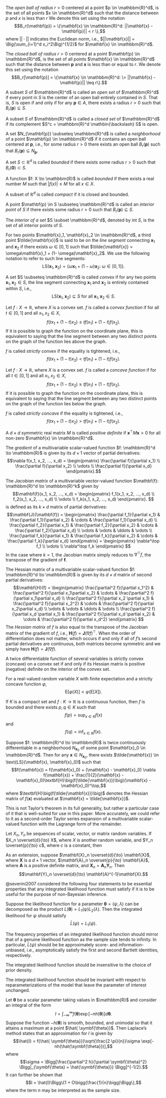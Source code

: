 \appendix

\chapter{Chapter 3}\label{appendix:A}
\index{Appendix@\emph{Appendix A}}

\section{Definitions and Notation}

\subsection{Open and Closed Balls}

\subsubsection{Open Ball} The *open ball of radius* $r > 0$ centered at a point $p \in \mathbbm{R}^d$, is the set of all points $x \in \mathbbm{R}^d$ such that the distance between $p$ and $x$ is less than $r$ We denote this set using the notation $$B_r(\mathbf{p}) = \{\mathbf{x} \in \mathbbm{R}^d: ||\mathbf{x} - \mathbf{p}|| < r \},$$ where $||\cdot||$ indicates the Euclidean norm, i.e., $||\mathbf{x}|| = \Big(\sum_{i=1}^d x_i^2\Big)^{1/2}$ for $\mathbf{x} \in \mathbbm{R}^d$.

\subsubsection{Closed Ball} The *closed ball of radius* $r > 0$ centered at a point $\mathbf{p} \in \mathbbm{R}^d$, is the set of all points $\mathbf{x} \in \mathbbm{R}^d$ such that the distance between $\mathbf{p}$ and $\mathbf{x}$ is less than or equal to $r$. We denote this set using the notation $$B_r[\mathbf{p}] = \{\mathbf{x} \in \mathbbm{R}^d: \> ||\mathbf{x} - \mathbf{p}|| \leq r\}.$$

\subsection{Open and Closed Sets}

\subsubsection{Open Set} A subset $S$ of $\mathbbm{R}^d$ is called an *open set* of $\mathbbm{R}^d$ if every point in $S$ is the center of an open ball entirely contained in $S$. That is, $S$ is open if and only if for any $\mathbf{p} \in A$, there exists a radius $r > 0$ such that $B_r(\mathbf{p}) \subseteq S$.

\subsubsection{Closed Set} A subset $S$ of $\mathbbm{R}^d$ is called a *closed set* of $\mathbbm{R}^d$ if its complement $S^c = \mathbbm{R}^d \mathbin{\backslash} S$ is open.

\subsection{Neighborhoods}

A set $N_{\mathbf{p}} \subseteq \mathbbm{R}^d$ is called a *neighborhood* of a point $\mathbf{p} \in \mathbbm{R}^d$ if it contains an open ball centered at $\mathbf{p}$, i.e., for some radius $r > 0$ there exists an open ball $B_r(\mathbf{p})$ such that $B_r(\mathbf{p}) \subseteq N_{\mathbf{p}}$.

\subsection{Boundedness}

\subsubsection{Bounded Set} A set $S \subset \mathbb{R}^d$ is called *bounded* if there exists some radius $r > 0$ such that $B_r(\mathbf{0}) \subset S$.

\subsubsection{Bounded Function} A function $f: X \to \mathbbm{R}$ is called *bounded* if there exists a real number $M$ such that $|f(x)| \leq M$ for all $x \in X$.

\subsection{Compact Set}

A subset of $\mathbb{R}^d$ is called *compact* if it is closed and bounded.

\subsection{Interiority}

\subsubsection{Interior Point}

A point $\mathbf{p} \in S \subseteq \mathbbm{R}^d$ is called an *interior point* of $S$ if there exists some radius $r > 0$ such that $B_r(\mathbf{p}) \subseteq S$.

\subsubsection{Interior of a Set} The *interior of a set* $S \subset \mathbbm{R}^d$, denoted by int $S$, is the set of all interior points of $S$.

\subsection{Line Segments}

For two points $\mathbf{x}_1, \mathbf{x}_2 \in \mathbbm{R}^d$, a third point $\tilde{\mathbf{x}}$ is said to be on the *line segment* connecting $\mathbf{x}_1$ and $\mathbf{x}_2$ if there exists $\omega \in [0, 1]$ such that $\tilde{\mathbf{x}} = \omega\mathbf{x}_1 + (1- \omega)\mathbf{x}_2$.  We use the following notation to refer to such line segments: $$\text{LS}(\mathbf{x}_1, \mathbf{x}_2) = \{\omega\mathbf{x}_1 + (1- \omega)\mathbf{x}_2: \> \omega \in [0, 1]\}.$$

\subsection{Convexity and Concavity}

\subsubsection{Convex Set} A set $S \subseteq \mathbbm{R}^d$ is called *convex* if for any two points $\mathbf{x}_1, \mathbf{x}_2 \in S$, the line segment connecting $\mathbf{x}_1$ and $\mathbf{x}_2$ is entirely contained within $S$, i.e., $$\text{LS}(\mathbf{x}_1, \mathbf{x}_2) \subseteq S \text{ for all } \mathbf{x}_1, \mathbf{x}_2 \in S.$$

\subsubsection{Convex Function} Let $f: X \to \mathbb{R}$, where $X$ is a convex set. $f$ is called a *convex function* if for all $t \in [0, 1]$ and all $x_1, x_2 \in X$, $$f(t x_1 + (1-t)x_2) \leq tf(x_1) + (1-t)f(x_2).$$ If it is possible to graph the function on the coordinate plane, this is equivalent to saying that the line segment between any two distinct points on the graph of the function lies above the graph.

$f$ is called *strictly convex* if the equality is tightened, i.e., $$f(t x_1 + (1-t)x_2) < tf(x_1) + (1-t)f(x_2).$$ 
\subsubsection{Concave Function} Let $f: X \to \mathbb{R}$, where $X$ is a convex set. $f$ is called a *concave function* if for all $t \in [0, 1]$ and all $x_1, x_2 \in X$, $$f(t x_1 + (1-t)x_2) \geq tf(x_1) + (1-t)f(x_2).$$ If it is possible to graph the function on the coordinate plane, this is equivalent to saying that the line segment between any two distinct points on the graph of the function lies below the graph.

$f$ is called *strictly concave* if the equality is tightened, i.e., $$f(t x_1 + (1-t)x_2) > tf(x_1) + (1-t)f(x_2).$$ 

\subsection{Positive Definiteness}

A $d \times d$ symmetric real matrix $M$ is called *positive definite* if $\mathbf{x}^\top M \mathbf{x} > 0$ for all non-zero $\mathbf{x} \in \mathbbm{R}^d$.

\subsection{Derivatives of Multivariable Functions}

\subsubsection{Gradient}

The *gradient* of a multivariable scalar-valued function $f: \mathbbm{R}^d \to \mathbbm{R}$ is given by its $d\times 1$ vector of partial derivatives:
$$\nabla f(x_1, x_2, ..., x_d) = 
\begin{pmatrix}
\frac{\partial f}{\partial x_1} \\
\frac{\partial f}{\partial x_2} \\
\vdots \\
\frac{\partial f}{\partial x_d}
\end{pmatrix}.$$

\subsubsection{Jacobian Matrix}

The *Jacobian matrix* of a multivariable vector-valued function $\mathbf{f}: \mathbbm{R}^d \to \mathbbm{R}^k$ given by
$$\mathbf{f}(x_1, x_2, ..., x_d) = 
\begin{pmatrix}
f_1(x_1, x_2, ..., x_d) \\
f_2(x_1, x_2, ..., x_d) \\
\vdots \\
f_k(x_1, x_2, ..., x_d)
\end{pmatrix}.
$$ is defined as its $k \times d$ matrix of partial derivatives:
$$\mathbf{J}(\mathbf{f}) = 
\begin{pmatrix} 
\frac{\partial f_1}{\partial x_1} & \frac{\partial f_1}{\partial x_2} & \cdots & \frac{\partial f_1}{\partial x_d} \\ 
\frac{\partial f_2}{\partial x_1} & \frac{\partial f_2}{\partial x_2} & \cdots & \frac{\partial f_2}{\partial x_d} \\ 
\vdots & \vdots & \ddots & \vdots \\ 
\frac{\partial f_k}{\partial x_1} & \frac{\partial f_k}{\partial x_2} & \cdots & \frac{\partial f_k}{\partial x_d}
\end{pmatrix} =
\begin{pmatrix}
\nabla^\top f_1 \\
\vdots \\
\nabla^\top f_k
\end{pmatrix}
$$ In the case where $k = 1$, the Jacobian matrix simply reduces to $\nabla^\top f$, the transpose of the gradient of $\mathbf{f}$.

\subsubsection{Hessian Matrix} The Hessian matrix of a multivariable scalar-valued function $f: \mathbbm{R}^d \to \mathbbm{R}$ is given by its $d\times d$ matrix of second partial derivatives:
$$\mathbf{H}(f) = 
\begin{pmatrix} 
\frac{\partial^2 f}{\partial x_1^2} & \frac{\partial^2  f}{\partial x_1\partial x_2} & \cdots & \frac{\partial^2  f}{\partial x_1\partial x_d} \\ 
\frac{\partial^2  f}{\partial  x_2 \partial x_1} & \frac{\partial^2  f}{\partial x_2^2} & \cdots & \frac{\partial^2  f}{\partial x_2\partial x_d} \\ 
\vdots & \vdots & \ddots & \vdots \\ 
\frac{\partial^2  f}{\partial  x_d \partial x_1} & \frac{\partial^2  f}{\partial x_d \partial x_2} & \cdots & \frac{\partial^2  f}{\partial x_d^2}
\end{pmatrix}
$$ The *Hessian matrix* of $f$ is also equal to the transpose of the Jacobian matrix of the gradient of $f$, i.e., $\mathbf{H}(f) = \mathbf{J}(\nabla f)^\top$. When the order of differentiation does not matter, which occurs if and only if all of $f$'s second partial derivatives are continuous, both matrices become symmetric and we simply have $\mathbf{H}(f) = \mathbf{J}(\nabla f)$. 

A twice differentiable function of several variables is strictly convex (concave) on a convex set if and only if its Hessian matrix is positive (negative) definite on the interior of the convex set.

\section{Theorems}

\subsection{Jensen's Inequality}

For a real-valued random variable $X$ with finite expectation and a strictly concave function $\varphi$, $$\text{E}[\varphi(X)] < \varphi(\text{E}[X]).$$

\subsection{The Extreme Value Theorem}

If $K$ is a compact set and $f: K \to \mathbb{R}$ is a continuous function, then $f$ is bounded and there exists $p, q \in K$ such that $$f(p) = \sup_{x \in K}f(x)$$ and $$f(q) = \inf_{x \in K}f(x).$$

\subsection{Taylor's Theorem}

Suppose $f: \mathbbm{R}^d \to \mathbbm{R}$ is twice continuously differentiable in a neighborhood $N_{\mathbf{x}_0}$ of some point $\mathbf{x}_0 \in \mathbbm{R}^d$. Then for any $\mathbf{x} \in N_{\mathbf{x}_0}$, there exists $\tilde{\mathbf{x}} \in \text{LS}(\mathbf{x}, \mathbf{x}_0)$ such that $$f(\mathbf{x}) = f(\mathbf{x}_0) + (\mathbf{x} - \mathbf{x}_0) \nabla f(\mathbf{x}) + \frac{1}{2}(\mathbf{x} - \mathbf{x}_0)\textbf{H}\big(f(\tilde{\mathbf{x}})\big)(\mathbf{x} - \mathbf{x}_0)^\top,$$ where $\textbf{H}\big(f(\tilde{\mathbf{x}})\big)$ denotes the Hessian matrix of $f(\mathbf{x})$ evaluated at $\mathbf{x} = \tilde{\mathbf{x}}$.

This is not Taylor's theorem in its full generality, but rather a particular case of it that is well-suited for use in this paper. More accurately, we could refer to it as a second-order Taylor series expansion of a multivariable scalar-valued function with the Lagrange form of the remainder.

\subsection{Slutsky's Theorem}

Let $X_n,Y_n$ be sequences of scalar, vector, or matrix random variables. If $X_n \overset{d}{\to} X$, where $X$ is another random variable, and $Y_n \overset{p}{\to} c$, where $c$ is a constant, then
\begin{enumerate}[label = \roman*)]
  \item $X_n + Y_n \overset{d}{\to} X + c$;
  \item $X_nY_n \overset{d}{\to} Xc$;
  \item $X_n / Y_n \overset{d}{\to} X / c$, assuming $c$ is invertible.
\end{enumerate}

As an extension, suppose $\mathbf{X}_n \overset{d}{\to} \mathbf{X}$, where $\mathbf{X}$ is a $d \times 1$ vector, $\mathbf{A}_n \overset{p}{\to} \mathbf{A}$, where $\mathbf{A}$ is a positive definite matrix, and $\mathbf{X}_n = \mathbf{A}_n \mathbf{Y}_n$. Then $$\mathbf{Y}_n \overset{d}{\to} \mathbf{A}^{-1}\mathbf{X}.$$

\chapter{Chapter 5}\label{appendix:B}
\index{Appendix@\emph{Appendix B}}

\section{Desirable Properties of the Integrated Likelihood}

@severini2007 considered the following four statements to be essential properties that any integrated likelihood function must satisfy if it is to be useful for the purpose of non-Bayesian inference. 

\subsection{Property 1}

Suppose the likelihood function for a parameter $\symbf{\theta} = (\psi, \lambda)$ can be decomposed as the product $L(\symbf{\theta}) = L_1(\psi)L_2(\lambda)$. Then the integrated likelihood for $\psi$ should satisfy $$\bar{L}(\psi) = L_1(\psi).$$ 

\subsection{Property 2}

The frequency properties of an integrated likelihood function should mirror that of a genuine likelihood function as the sample size tends to infinity. In particular, $\bar{L}(\psi)$ should be be approximately score- and information-unbiased, i.e., asymptotically satisfy the first and second Bartlett identities, respectively. 

\subsection{Property 3}

The integrated likelihood function should be insensitive to the choice of prior density.

\subsection{Property 4}

The integrated likelihood function should be invariant with respect to reparameterizations of the model that leave the parameter of interest unchanged.

\section{Laplace's Method}

Let $\symbf{\theta}$ be a scalar parameter taking values in $\mathbbm{R}$ and consider an integral of the form $$I = \int_{-\infty}^{\infty} f(\symbf{\theta}) \exp[-nh(\symbf{\theta})]d\symbf{\theta}.$$ Suppose the function $-h(\symbf{\theta})$ is smooth, bounded, and unimodal so that it attains a maximum at a point $\hat{ \symbf{\theta}}$. Then Laplace's method states that an approximation for $I$ is given by $$\hat{I} = f(\hat{ \symbf{\theta}})\sqrt{\frac{2 \pi}{n}}\sigma \exp[-nh(\hat{\symbf{\theta}})],$$
where $$\sigma = \Bigg[\frac{\partial^2 h}{\partial \symbf{\theta}^2} \Bigg|_{\symbf{\theta} = \hat{\symbf{\theta}}} \Bigg]^{-1/2}.$$ It can further be shown that $$I = \hat{I}\Bigg\{1 + O\bigg(\frac{1}{n}\bigg)\Bigg\},$$ where the term $n$ may be interpreted as the sample size.



